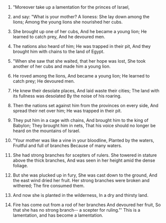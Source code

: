 
1. "Moreover take up a lamentation for the princes of Israel,

2. and say: "What is your mother? A lioness: She lay down among the lions; Among the young lions she nourished her cubs.

3. She brought up one of her cubs, And he became a young lion; He learned to catch prey, And he devoured men.

4. The nations also heard of him; He was trapped in their pit, And they brought him with chains to the land of Egypt.

5. "When she saw that she waited, that her hope was lost, She took another of her cubs and made him a young lion.

6. He roved among the lions, And became a young lion; He learned to catch prey; He devoured men.

7. He knew their desolate places, And laid waste their cities; The land with its fullness was desolated By the noise of his roaring.

8. Then the nations set against him from the provinces on every side, And spread their net over him; He was trapped in their pit.

9. They put him in a cage with chains, And brought him to the king of Babylon; They brought him in nets, That his voice should no longer be heard on the mountains of Israel.

10. "Your mother was like a vine in your bloodline, Planted by the waters, Fruitful and full of branches Because of many waters.

11. She had strong branches for scepters of rulers. She towered in stature above the thick branches, And was seen in her height amid the dense foliage.

12. But she was plucked up in fury, She was cast down to the ground, And the east wind dried her fruit. Her strong branches were broken and withered; The fire consumed them.

13. And now she is planted in the wilderness, In a dry and thirsty land.

14. Fire has come out from a rod of her branches And devoured her fruit, So that she has no strong branch-- a scepter for ruling."' This is a lamentation, and has become a lamentation.


